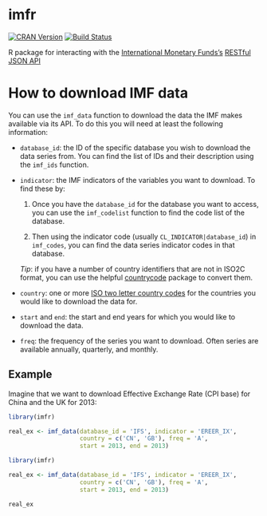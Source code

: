 imfr
====================================

[![CRAN Version](http://www.r-pkg.org/badges/version/imfr)](http://cran.r-project.org/package=imfr) [![Build Status](https://travis-ci.org/christophergandrud/imfr.svg?branch=master)](https://travis-ci.org/christophergandrud/imfr)

R package for interacting with the [International Monetary Funds's](http://data.imf.org/) [RESTful JSON API](http://datahelp.imf.org/knowledgebase/articles/667681-using-json-restful-web-service)

# How to download IMF data

You can use the `imf_data` function to download the data the IMF makes available via its API. To do this you will need at least the following information:

- `database_id`: the ID of the specific database you wish to download the data series from. You can find the list of IDs and their description using the `imf_ids` function.

- `indicator`: the IMF indicators of the variables you want to download. To find these by:

    1. Once you have the `database_id` for the database you want to access, you can use the `imf_codelist` function to find the code list of the database.

    2. Then using the indicator code (usually `CL_INDICATOR|database_id`) in `imf_codes`, you can find the data series indicator codes in that database.

    *Tip*: if you have a number of country identifiers that are not in ISO2C format, you can use the helpful [countrycode](https://cran.r-project.org/web/packages/countrycode/index.html) package to convert them.

- `country`: one or more [ISO two letter country codes](https://en.wikipedia.org/wiki/ISO_3166-1_alpha-2) for the countries you would like to download the data for.

- `start` and `end`: the start and end years for which you would like to download the data.

- `freq`: the frequency of the series you want to download. Often series are available annually, quarterly, and monthly.

## Example

Imagine that we want to download Effective Exchange Rate (CPI base) for China and the UK for 2013:

```r
library(imfr)

real_ex <- imf_data(database_id = 'IFS', indicator = 'EREER_IX',
                    country = c('CN', 'GB'), freq = 'A',
                    start = 2013, end = 2013)
```

```r
library(imfr)

real_ex <- imf_data(database_id = 'IFS', indicator = 'EREER_IX',
                    country = c('CN', 'GB'), freq = 'A',
                    start = 2013, end = 2013)
```

```r
real_ex
```
